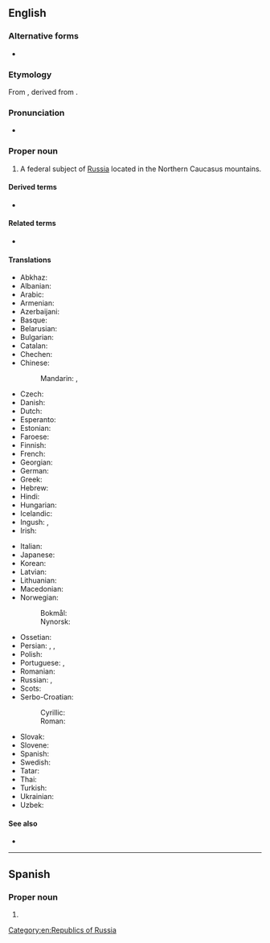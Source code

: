 ==English==
{{wikipedia}}

===Alternative forms===
* {{alter|en|Chechenia|Chechneya|Chechnia|Chechniya}}

===Etymology===
From {{der|en|ru|Чечня́}}, derived from {{der|en|kbd}}.

===Pronunciation===
* {{a|UK|US}} {{IPA|/ˈtʃɛtʃ.ni.ə/|/ˈtʃɛtʃ.ɲi.ə/|lang=en}}

===Proper noun===
{{en-proper noun}}

# A federal subject of [[Russia]] located in the Northern Caucasus mountains.

====Derived terms====
* {{l|en|Chechnyan}}

====Related terms====
* {{l|en|Chechen}}

====Translations====
{{trans-top|federal subject of Russia}}
* Abkhaz: {{t|ab|Чечентәыла}}
* Albanian: {{t|sq|Çeçenia}}
* Arabic: {{t|ar|اَلشِّيشَان|m}}
* Armenian: {{t|hy|Չեչնիա}}
* Azerbaijani: {{t|az|Çeçenistan}}
* Basque: {{t|eu|Txetxenia}}
* Belarusian: {{t|be|Чачня́|f}}
* Bulgarian: {{t|bg|Чече́ния|f}}
* Catalan: {{t|ca|Txetxènia|f}}
* Chechen: {{t|ce|Нохчийчоь}}
* Chinese:
*: Mandarin: {{t+|cmn|車臣}}, {{t+|cmn|车臣|tr=Chēchén}}
* Czech: {{t+|cs|Čečensko|n}}
* Danish: {{t|da|Tjetjenien}}
* Dutch: {{t+|nl|Tsjetsjenië}}
* Esperanto: {{t+|eo|Ĉeĉenio}}
* Estonian: {{t|et|Tšetšeenia}}
* Faroese: {{t|fo|Kekenia|n}}
* Finnish: {{t+|fi|Tšetšenia}}
* French: {{t+|fr|Tchétchénie|f}}
* Georgian: {{t|ka|ჩეჩნეთი}}
* German: {{t+|de|Tschetschenien}}
* Greek: {{t|el|Τσετσενία|f}}
* Hebrew: {{t|he|צ'צ'ניה}}
* Hindi: {{t|hi|चेचन्या|tr=cecan'yā}}
* Hungarian: {{t+|hu|Csecsenföld}}
* Icelandic: {{t|is|Téténía|f}}
* Ingush: {{t|inh|Нохчийче}}, {{t|inh|Нохчий Мохк}}
* Irish: {{t|ga|Seisnia|f|alt=An tSeisnia}}
{{trans-mid}}
* Italian: {{t|it|Cecenia|f}}
* Japanese: {{t|ja|チェチェン|tr=Chechen}}
* Korean: {{t|ko|체첸|tr=Chechen}}
* Latvian: {{t|lv|Čečenija|f}}
* Lithuanian: {{t+|lt|Čečėnija|f}}
* Macedonian: {{t|mk|Чече́нија|f}}
* Norwegian:
*: Bokmål: {{t|nb|Tsjetsjenia}}
*: Nynorsk: {{t|nn|Tsjetsjenia}}
* Ossetian: {{t|os|Цӕцӕн}}
* Persian: {{t|fa|چچنستان|tr=čečenistân}}, {{t|fa|چچن|tr=čečen}}, {{t|fa|چچنیا|tr=čečniyâ|tr2=čečneyâ}}
* Polish: {{t+|pl|Czeczenia|f}}
* Portuguese: {{t+|pt|Chechénia|f}}, {{t+|pt|Chechênia|f}}
* Romanian: {{t|ro|Cecenia|f}}
* Russian: {{t+|ru|Чечня́|f}}, {{t+|ru|Ичке́рия|f}} {{qualifier|temporary name used by Chechen nationalists}}
* Scots: {{t|sco|Chechnie}}
* Serbo-Croatian:
*: Cyrillic: {{t|sh|Чѐче̄нија|f}}
*: Roman: {{t+|sh|Čèčēnija|f}}
* Slovak: {{t|sk|Čečensko|n}}
* Slovene: {{t|sl|Čečenija|f}}
* Spanish: {{t+|es|Chechenia|f}}
* Swedish: {{t+|sv|Tjetjenien|c}}
* Tatar: {{t|tt|Чечня}}
* Thai: {{t|th|เชชเนีย}}
* Turkish: {{t|tr|Çeçenya}}
* Ukrainian: {{t|uk|Чечня́|f}}
* Uzbek: {{t|uz|Checheniston}}
{{trans-bottom}}

====See also====
* {{l|en|Grozny}}

[[Category:en:Republics of Russia]]

----

==Spanish==

===Proper noun===
{{es-proper noun|f}}

# {{alt form|Chechenia|lang=es}}